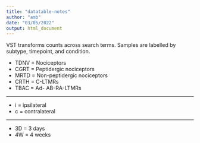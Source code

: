 ---
title: "datatable-notes"
author: "amb"
date: "03/05/2022"
output: html_document
---

VST transforms counts across search terms. Samples are labelled by subtype, timepoint, and
condition.  

* TDNV = Nociceptors   
* CGRT = Peptidergic nociceptors
* MRTD = Non-peptidergic nociceptors  
* CRTH = C-LTMRs
* TBAC = Ad- AB-RA-LTMRs

---

* i = ipsilateral
* c = contralateral

---

* 3D = 3 days
* 4W = 4 weeks